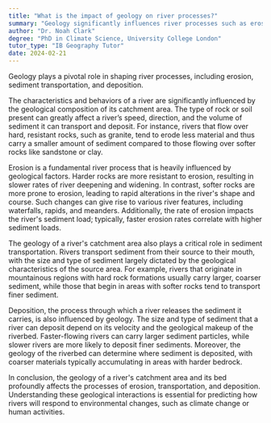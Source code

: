 ```yaml
---
title: "What is the impact of geology on river processes?"
summary: "Geology significantly influences river processes such as erosion, transportation, and deposition of sediments."
author: "Dr. Noah Clark"
degree: "PhD in Climate Science, University College London"
tutor_type: "IB Geography Tutor"
date: 2024-02-21
---
```


Geology plays a pivotal role in shaping river processes, including erosion, sediment transportation, and deposition. 

The characteristics and behaviors of a river are significantly influenced by the geological composition of its catchment area. The type of rock or soil present can greatly affect a river’s speed, direction, and the volume of sediment it can transport and deposit. For instance, rivers that flow over hard, resistant rocks, such as granite, tend to erode less material and thus carry a smaller amount of sediment compared to those flowing over softer rocks like sandstone or clay.

Erosion is a fundamental river process that is heavily influenced by geological factors. Harder rocks are more resistant to erosion, resulting in slower rates of river deepening and widening. In contrast, softer rocks are more prone to erosion, leading to rapid alterations in the river's shape and course. Such changes can give rise to various river features, including waterfalls, rapids, and meanders. Additionally, the rate of erosion impacts the river's sediment load; typically, faster erosion rates correlate with higher sediment loads.

The geology of a river's catchment area also plays a critical role in sediment transportation. Rivers transport sediment from their source to their mouth, with the size and type of sediment largely dictated by the geological characteristics of the source area. For example, rivers that originate in mountainous regions with hard rock formations usually carry larger, coarser sediment, while those that begin in areas with softer rocks tend to transport finer sediment.

Deposition, the process through which a river releases the sediment it carries, is also influenced by geology. The size and type of sediment that a river can deposit depend on its velocity and the geological makeup of the riverbed. Faster-flowing rivers can carry larger sediment particles, while slower rivers are more likely to deposit finer sediments. Moreover, the geology of the riverbed can determine where sediment is deposited, with coarser materials typically accumulating in areas with harder bedrock.

In conclusion, the geology of a river's catchment area and its bed profoundly affects the processes of erosion, transportation, and deposition. Understanding these geological interactions is essential for predicting how rivers will respond to environmental changes, such as climate change or human activities.
    